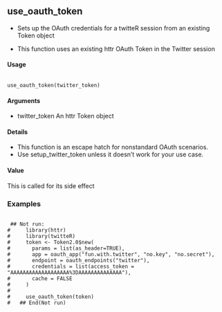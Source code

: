 
## use_oauth_token

* Sets up the OAuth credentials for a twitteR session from an existing Token object 

* This function uses an existing httr OAuth Token in the Twitter session 


#### Usage
<pre><code>
use_oauth_token(twitter_token)
</code></pre>

#### Arguments
* twitter_token An httr Token object

#### Details
* This function is an escape hatch for nonstandard OAuth scenarios. 
* Use setup_twitter_token unless it doesn't work for your use case. 

####  Value

This is called for its side effect 

### Examples
<pre><code>
 ## Not run: 
#     library(httr)
#     library(twitteR)
#     token <- Token2.0$new(
#       params = list(as_header=TRUE),
#       app = oauth_app("fun.with.twitter", "no.key", "no.secret"),
#       endpoint = oauth_endpoints("twitter"),
#       credentials = list(access_token = "AAAAAAAAAAAAAAAAAAA%3DAAAAAAAAAAAAAA"),
#       cache = FALSE
#     )
# 
#     use_oauth_token(token)
#   ## End(Not run)
</code></pre>
